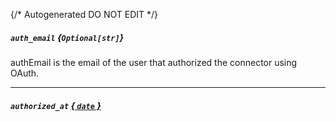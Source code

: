 {/* Autogenerated DO NOT EDIT  */}
##### `auth_email` *{`Optional[str]`}*
authEmail is the email of the user that authorized the connector using OAuth.

---
##### `authorized_at` [*{ `date` }*](https://docs.python.org/3/library/datetime.html#date-objects)


